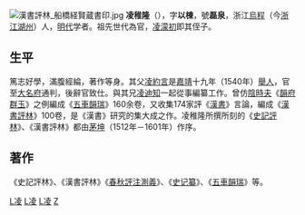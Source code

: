 [[File:漢書評林_船橋経賢蔵書印.jpg|thumb]]
'''凌稚隆'''（{{bd|？||？||catIdx=L凌}}），字'''以棟'''，號'''磊泉'''，浙江[[烏程|烏程]]（今[[浙江|浙江]][[湖州|湖州]]）人，[[明代|明代]]学者。祖先世代為官，[[凌濛初|凌濛初]]即其侄子。

== 生平 ==
篤志好學，滿腹經綸，著作等身。其父[[凌約言|凌約言]]是[[嘉靖|嘉靖]]十九年（1540年）[[舉人|舉人]]，官至[[大名府|大名府]]通判，後辭官致仕。與其兄[[凌迪知|凌迪知]]一起從事編纂工作。曾仿[[陰時夫|陰時夫]]《[[韻府群玉|韻府群玉]]》之例編成《[[五車韻瑞|五車韻瑞]]》160余卷，又收集174家評《[[漢書|漢書]]》言論，編成《[[漢書評林|漢書評林]]》100卷，是《漢書》研究的集大成之作。凌稚隆所撰所刻的《[[史記評林|史記評林]]》、《漢書評林》都由[[茅坤|茅坤]]（1512年－1601年）作序。

== 著作 ==
《史記評林》、《漢書評林》《[[春秋評注測義|春秋評注測義]]》、《[[史记纂|史记纂]]》、《[[五車韻瑞|五車韻瑞]]》等。

{{明朝人小作品}}

[[Category:明朝作家|L凌]]
[[Category:中国历史学家|L凌]]
[[Category:湖州人|L凌]]
[[Category:凌姓|Z]]